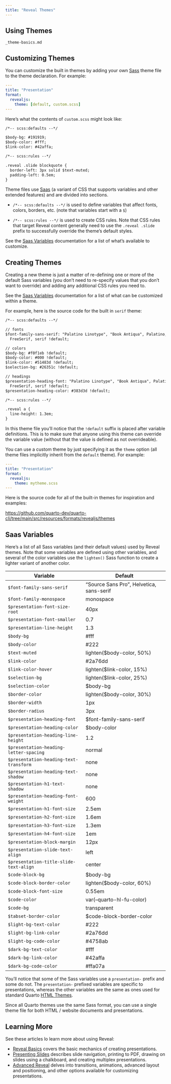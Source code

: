 ```yaml
---
title: "Reveal Themes"
---
```


## Using Themes

``` include
_theme-basics.md
```

## Customizing Themes

You can customize the built in themes by adding your own [Sass](https://sass-lang.com/) theme file to the theme declaration. For example:

``` yaml
---
title: "Presentation"
format:
  revealjs: 
    theme: [default, custom.scss]
---
```

Here's what the contents of `custom.scss` might look like:

``` default
/*-- scss:defaults --*/

$body-bg: #191919;
$body-color: #fff;
$link-color: #42affa;

/*-- scss:rules --*/

.reveal .slide blockquote {
  border-left: 3px solid $text-muted;
  padding-left: 0.5em;
}
```

Theme files use [Saas](https://sass-lang.com/) (a variant of CSS that supports variables and other extended features) and are divided into sections.

-   `/*-- scss:defaults --*/` is used to define variables that affect fonts, colors, borders, etc. (note that variables start with a `$`)

-   `/*-- scss:rules --*/` is used to create CSS rules. Note that CSS rules that target Reveal content generally need to use the `.reveal .slide` prefix to successfully override the theme's default styles.

See the [Saas Variables] documentation for a list of what's available to customize.

## Creating Themes

Creating a new theme is just a matter of re-defining one or more of the default Sass variables (you don't need to re-specify values that you don't want to override) and adding any additional CSS rules you need to.

See the [Saas Variables] documentation for a list of what can be customized within a theme.

For example, here is the source code for the built in `serif` theme:

``` default
/*-- scss:defaults --*/

// fonts
$font-family-sans-serif: "Palatino Linotype", "Book Antiqua", Palatino,
  FreeSerif, serif !default;

// colors
$body-bg: #f0f1eb !default;
$body-color: #000 !default;
$link-color: #51483d !default;
$selection-bg: #26351c !default;

// headings
$presentation-heading-font: "Palatino Linotype", "Book Antiqua", Palatino,
  FreeSerif, serif !default;
$presentation-heading-color: #383d3d !default;

/*-- scss:rules --*/

.reveal a {
  line-height: 1.3em;
}
```

In this theme file you'll notice that the `!default` suffix is placed after variable definitions. This is to make sure that anyone using this theme can override the variable value (without that the value is defined as not overrideable).

You can use a custom theme by just specifying it as the `theme` option (all theme files implicitly inherit from the `default` theme). For example:

``` yaml
---
title: "Presentation"
format:
  revealjs: 
    theme: mytheme.scss
---
```

Here is the source code for all of the built-in themes for inspiration and examples:

<https://github.com/quarto-dev/quarto-cli/tree/main/src/resources/formats/revealjs/themes>

## Saas Variables

Here's a list of all Sass variables (and their default values) used by Reveal themes. Note that some variables are defined using other variables, and several of the color variables use the `lighten()` Sass function to create a lighter variant of another color.

| Variable                               | Default                                  |
|----------------------------------------|------------------------------------------|
| `$font-family-sans-serif`              | "Source Sans Pro", Helvetica, sans-serif |
| `$font-family-monospace`               | monospace                                |
| `$presentation-font-size-root`         | 40px                                     |
| `$presentation-font-smaller`           | 0.7                                      |
| `$presentation-line-height`            | 1.3                                      |
| `$body-bg`                             | #fff                                     |
| `$body-color`                          | #222                                     |
| `$text-muted`                          | lighten(\$body-color, 50%)               |
| `$link-color`                          | #2a76dd                                  |
| `$link-color-hover`                    | lighten(\$link-color, 15%)               |
| `$selection-bg`                        | lighten(\$link-color, 25%)               |
| `$selection-color`                     | \$body-bg                                |
| `$border-color`                        | lighten(\$body-color, 30%)               |
| `$border-width`                        | 1px                                      |
| `$border-radius`                       | 3px                                      |
| `$presentation-heading-font`           | \$font-family-sans-serif                 |
| `$presentation-heading-color`          | \$body-color                             |
| `$presentation-heading-line-height`    | 1.2                                      |
| `$presentation-heading-letter-spacing` | normal                                   |
| `$presentation-heading-text-transform` | none                                     |
| `$presentation-heading-text-shadow`    | none                                     |
| `$presentation-h1-text-shadow`         | none                                     |
| `$presentation-heading-font-weight`    | 600                                      |
| `$presentation-h1-font-size`           | 2.5em                                    |
| `$presentation-h2-font-size`           | 1.6em                                    |
| `$presentation-h3-font-size`           | 1.3em                                    |
| `$presentation-h4-font-size`           | 1em                                      |
| `$presentation-block-margin`           | 12px                                     |
| `$presentation-slide-text-align`       | left                                     |
| `$presentation-title-slide-text-align` | center                                   |
| `$code-block-bg`                       | \$body-bg                                |
| `$code-block-border-color`             | lighten(\$body-color, 60%)               |
| `$code-block-font-size`                | 0.55em                                   |
| `$code-color`                          | var(--quarto-hl-fu-color)                |
| `$code-bg`                             | transparent                              |
| `$tabset-border-color`                 | \$code-block-border-color                |
| `$light-bg-text-color`                 | #222                                     |
| `$light-bg-link-color`                 | #2a76dd                                  |
| `$light-bg-code-color`                 | #4758ab                                  |
| `$dark-bg-text-color`                  | #fff                                     |
| `$dark-bg-link-color`                  | #42affa                                  |
| `$dark-bg-code-color`                  | #ffa07a                                  |

You'll notice that some of the Sass variables use a `presentation-` prefix and some do not. The `presentation-` prefixed variables are specific to presentations, whereas the other variables are the same as ones used for standard Quarto [HTML Themes](../../output-formats/html-themes.qmd).

Since all Quarto themes use the same Sass format, you can use a single theme file for both HTML / website documents and presentations.

## Learning More

See these articles lo learn more about using Reveal:

-   [Reveal Basics](index.qmd) covers the basic mechanics of creating presentations.
-   [Presenting Slides](presenting.qmd) describes slide navigation, printing to PDF, drawing on slides using a chalkboard, and creating multiplex presentations.
-   [Advanced Reveal](advanced.qmd) delves into transitions, animations, advanced layout and positioning, and other options available for customizing presentations.
